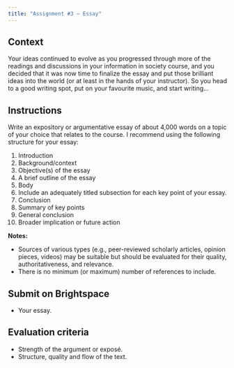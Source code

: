 ```yaml
---
title: "Assignment #3 ­– Essay"
---
```


## Context

Your ideas continued to evolve as you progressed through more of the readings and discussions in your information in society course, and you decided that it was now time to finalize the essay and put those brilliant ideas into the world (or at least in the hands of your instructor). So you head to a good writing spot, put on your favourite music, and start writing…

## Instructions

Write an expository or argumentative essay of about 4,000 words on a topic of your choice that relates to the course. I recommend using the following structure for your essay:

1.  Introduction
2.  Background/context
3.  Objective(s) of the essay
4.  A brief outline of the essay
5.  Body
6.  Include an adequately titled subsection for each key point of your essay.
7.  Conclusion
8.  Summary of key points
9.  General conclusion
10. Broader implication or future action

**Notes:**

-   Sources of various types (e.g., peer-reviewed scholarly articles, opinion pieces, videos) may be suitable but should be evaluated for their quality, authoritativeness, and relevance.
-   There is no minimum (or maximum) number of references to include.

## Submit on Brightspace

-   Your essay.

## Evaluation criteria

-   Strength of the argument or exposé.
-   Structure, quality and flow of the text.
